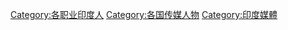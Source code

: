 [[Category:各职业印度人|Category:各职业印度人]]
[[Category:各国传媒人物|Category:各国传媒人物]]
[[Category:印度媒體|Category:印度媒體]]